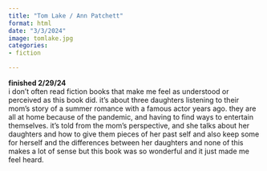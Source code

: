 ```yaml
---
title: "Tom Lake / Ann Patchett"
format: html
date: "3/3/2024"
image: tomlake.jpg
categories:
- fiction

---
```

**finished 2/29/24** \
i don't often read fiction books that make me feel as understood or perceived as this book did. it's about three daughters listening to their mom's story of a summer romance with a famous actor years ago. they are all at home because of the pandemic, and having to find ways to entertain themselves. it's told from the mom's perspective, and she talks about her daughters and how to give them pieces of her past self and also keep some for herself and the differences between her daughters and none of this makes a lot of sense but this book was so wonderful and it just made me feel heard. 